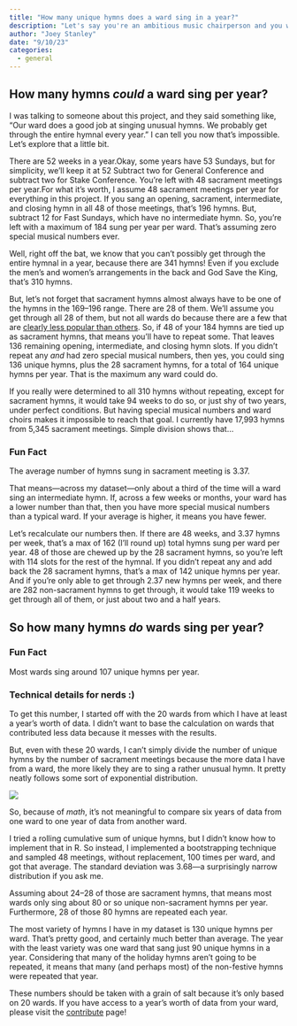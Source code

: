 ```yaml
---
title: "How many unique hymns does a ward sing in a year?"
description: "Let's say you're an ambitious music chairperson and you want to sing as many different hymns as possible. How many could you get through in a year? How many hymns do wards typically get through in a year?"
author: "Joey Stanley"
date: "9/10/23"
categories:
  - general
---
```


## How many hymns *could* a ward sing per year?

I was talking to someone about this project, and they said something like, "Our ward does a good job at singing unusual hymns. We probably get through the entire hymnal every year." I can tell you now that's impossible. Let's explore that a little bit.

There are 52 weeks in a year.[Okay, some years have 53 Sundays, but for simplicity, we'll keep it at 52]{.aside} Subtract two for General Conference and subtract two for Stake Conference. You're left with 48 sacrament meetings per year.[For what it's worth, I assume 48 sacrament meetings per year for everything in this project.]{.aside} If you sang an opening, sacrament, intermediate, and closing hymn in all 48 of those meetings, that's 196 hymns. But, subtract 12 for Fast Sundays, which have no intermediate hymn. So, you're left with a maximum of 184 sung per year per ward. That's assuming zero special musical numbers ever. 

Well, right off the bat, we know that you can't possibly get through the entire hymnal in a year, because there are 341 hymns! Even if you exclude the men's and women's arrangements in the back and <hymn>God Save the King</hymn>, that's 310 hymns. 

But, let's not forget that sacrament hymns almost always have to be one of the hymns in the 169--196 range. There are 28 of them. We'll assume you get through all 28 of them, but not all wards do because there are a few that are [clearly less popular than others](/posts/sacrament.qmd#frequency). So, if 48 of your 184 hymns are tied up as sacrament hymns, that means you'll have to repeat some. That leaves 136 remaining opening, intermediate, and closing hymn slots. If you didn't repeat any *and* had zero special musical numbers, then yes, you could sing 136 unique hymns, plus the 28 sacrament hymns, for a total of 164 unique hymns per year. That is the maximum any ward could do. 

If you really were determined to all 310 hymns without repeating, except for sacrament hymns, it would take 94 weeks to do so, or just shy of two years, under perfect conditions. But having special musical numbers and ward choirs makes it impossible to reach that goal. I currently have 17,993 hymns from 5,345 sacrament meetings. Simple division shows that…

::: {.callout-tip icon=false}
### Fun Fact
The average number of hymns sung in sacrament meeting is 3.37.
:::

That means---across my dataset---only about a third of the time will a ward sing an intermediate hymn. If, across a few weeks or months, your ward has a lower number than that, then you have more special musical numbers than a typical ward. If your average is higher, it means you have fewer. 

Let's recalculate our numbers then. If there are 48 weeks, and 3.37 hymns per week, that's a max of 162 (I'll round up) total hymns sung per ward per year. 48 of those are chewed up by the 28 sacrament hymns, so you're left with 114 slots for the rest of the hymnal. If you didn't repeat any and add back the 28 sacrament hymns, that's a max of 142 unique hymns per year. And if you're only able to get through 2.37 new hymns per week, and there are 282 non-sacrament hymns to get through, it would take 119 weeks to get through all of them, or just about two and a half years.

## So how many hymns *do* wards sing per year?

::: {.callout-tip icon=false}
### Fun Fact
Most wards sing around 107 unique hymns per year. 
:::

::: {.callout-caution collapse="true"}
### Technical details for nerds :)
To get this number, I started off with the 20 wards from which I have at least a year's worth of data. I didn't want to base the calculation on wards that contributed less data because it messes with the results. 

But, even with these 20 wards, I can't simply divide the number of unique hymns by the number of sacrament meetings because the more data I have from a ward, the more likely they are to sing a rather unusual hymn. It pretty neatly follows some sort of exponential distribution. 

![](../images/hymns-per-year_by_amount-of-data.jpeg)


So, because of *math*, it's not meaningful to compare six years of data from one ward to one year of data from another ward. 

I tried a rolling cumulative sum of unique hymns, but I didn't know how to implement that in R. So instead, I implemented a bootstrapping technique and sampled 48 meetings, without replacement, 100 times per ward, and got that average. The standard deviation was 3.68---a surprisingly narrow distribution if you ask me.
:::

Assuming about 24--28 of those are sacrament hymns, that means most wards only sing about 80 or so unique non-sacrament hymns per year. Furthermore, 28 of those 80 hymns are repeated each year. 

The most variety of hymns I have in my dataset is 130 unique hymns per ward. That's pretty good, and certainly much better than average. The year with the least variety was one ward that sang just 90 unique hymns in a year. Considering that many of the holiday hymns aren't going to be repeated, it means that many (and perhaps most) of the non-festive hymns were repeated that year. 

These numbers should be taken with a grain of salt because it's only based on 20 wards. If you have access to a year's worth of data from your ward, please visit the [contribute](/contribute.qmd) page!

